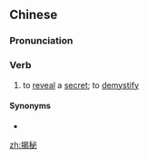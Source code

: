 ==Chinese==
{{zh-forms|t2=揭祕}}

===Pronunciation===
{{zh-pron
|m=jiēmì
|c=kit3 bei3
|cat=v
}}

===Verb===
{{zh-verb}}

# to [[reveal]] a [[secret]]; to [[demystify]] {{gloss|often in book or article titles}}

====Synonyms====
* {{zh-l|揭密}}

[[zh:揭秘]]